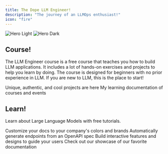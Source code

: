 ```yaml
---
title: The Dope LLM Engineer!
description: "The journey of an LLMOps enthusiast!"
icon: "fire"
---
```


<img
  className="block dark:hidden"
  src="/images/neom.jpg"
  alt="Hero Light"
/>
<img
  className="hidden dark:block"
  src="/images/neom.jpg"
  alt="Hero Dark"
/>

## Course!

The LLM Engineer course is a free course that teaches you how to build LLM applications. 
It includes a lot of hands-on exercises and projects to help you learn by doing. 
The course is designed for beginners with no prior experience in LLM. 
If you are new to LLM, this is the place to start!

<CardGroup cols={2}>
  <Card
    title="Projects"
    icon="fire"
    href="https://mintlify.com/docs/quickstart"
  >
    Unique, authentic, and cool projects are here
  </Card>
  <Card
    title="Large Language Models"
    icon="spider"
    href="https://mintlify.com/docs/development"
  >
    My learning documentation of courses and events
  </Card>
</CardGroup>

## Learn!

Learn about Large Language Models with free tutorials.


<CardGroup cols={2}>
  <Card
    title="Customize Style"
    icon="palette"
    href="https://mintlify.com/docs/settings/global"
  >
    Customize your docs to your company's colors and brands
  </Card>
  <Card
    title="Reference APIs"
    icon="code"
    href="https://mintlify.com/docs/api-playground/openapi"
  >
    Automatically generate endpoints from an OpenAPI spec
  </Card>
  <Card
    title="Add Components"
    icon="screwdriver-wrench"
    href="https://mintlify.com/docs/components/accordion"
  >
    Build interactive features and designs to guide your users
  </Card>
  <Card
    title="Other Resources"
    icon="stars"
    href="https://mintlify.com/showcase"
  >
    Check out our showcase of our favorite documentation
  </Card>
</CardGroup>
